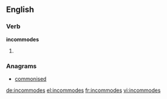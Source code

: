 ==English==

===Verb===
'''incommodes'''

# {{third-person singular of|[[incommode]]}}

===Anagrams===
* [[commonised#English|commonised]]

[[de:incommodes]]
[[el:incommodes]]
[[fr:incommodes]]
[[vi:incommodes]]